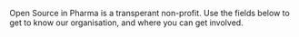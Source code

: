 ::: column-body-outset-right

Open Source in Pharma is a transperant non-profit. Use the fields below to get to know our organisation, and where you can get involved.
:::

